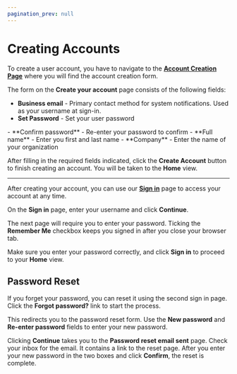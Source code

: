 ```yaml
---
pagination_prev: null
---
```


# Creating Accounts

To create a user account, you have to navigate to the [**Account Creation Page**](https://app.dev.virtualmetric.com/) where you will find the account creation form.

The form on the **Create your account** page consists of the following fields:

- **Business email** - Primary contact method for system notifications. Used as your username at sign-in.
- **Set Password** - Set your user password
<Include id="info-password-requirements" />
- **Confirm password** - Re-enter your password to confirm
- **Full name** - Enter you first and last name
- **Company** - Enter the name of your organization

After filling in the required fields indicated, click the **Create Account** button to finish creating an account. You will be taken to the <Topic id="gui-home">**Home**</Topic> view.

---

After creating your account, you can use our [**Sign in**](https://app.eu-west.cloud.virtualmetric.com/login) page to access your account at any time.

On the **Sign in** page, enter your username and click **Continue**.

The next page will require you to enter your password. Ticking the **Remember Me** checkbox keeps you signed in after you close your browser tab.

Make sure you enter your password correctly, and click **Sign in** to proceed to your **Home** view.

## Password Reset

If you forget your password, you can reset it using the second sign in page. Click the **Forgot password?** link to start the process.

This redirects you to the password reset form. Use the **New password** and **Re-enter password** fields to enter your new password.

Clicking **Continue** takes you to the **Password reset email sent** page. Check your inbox for the email. It contains a link to the reset page. After you enter your new password in the two boxes and click **Confirm**, the reset is complete.

<Include id="info-password-security" />
